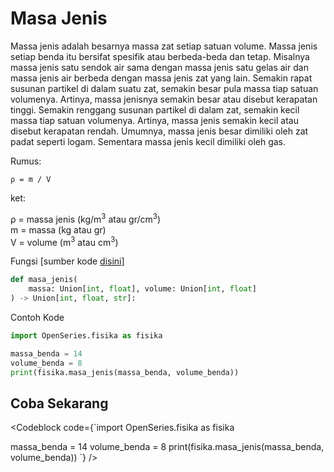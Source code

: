 
# Masa Jenis

Massa jenis adalah besarnya massa zat setiap satuan volume. Massa jenis setiap benda itu bersifat spesifik atau berbeda-beda dan tetap. 
Misalnya massa jenis satu sendok air sama dengan massa jenis satu gelas air dan massa jenis air berbeda dengan massa jenis zat yang lain. Semakin rapat susunan partikel di dalam suatu zat, semakin besar pula massa tiap satuan volumenya. 
Artinya, massa jenisnya semakin besar atau disebut kerapatan tinggi. Semakin renggang susunan partikel di dalam zat, semakin kecil massa tiap satuan volumenya. Artinya, massa jenis semakin kecil atau disebut kerapatan rendah. Umumnya, massa jenis besar dimiliki oleh zat padat seperti logam. Sementara massa jenis kecil dimiliki oleh gas.

Rumus:

```
ρ = m / V
```
ket:

ρ = massa jenis (kg/m<sup>3</sup> atau gr/cm<sup>3</sup>) <br>
m = massa (kg atau gr) <br>
V = volume (m<sup>3</sup> atau cm<sup>3</sup>)

Fungsi [sumber kode [disini](https://github.com/bellshade/OpenSeries/blob/main/OpenSeries/fisika.py#L94)]

```python
def masa_jenis(
    massa: Union[int, float], volume: Union[int, float]
) -> Union[int, float, str]:
```

Contoh Kode

```python
import OpenSeries.fisika as fisika

massa_benda = 14
volume_benda = 8
print(fisika.masa_jenis(massa_benda, volume_benda))
```

## Coba Sekarang

<Codeblock code={`import OpenSeries.fisika as fisika

massa_benda = 14
volume_benda = 8
print(fisika.masa_jenis(massa_benda, volume_benda))
`} />
